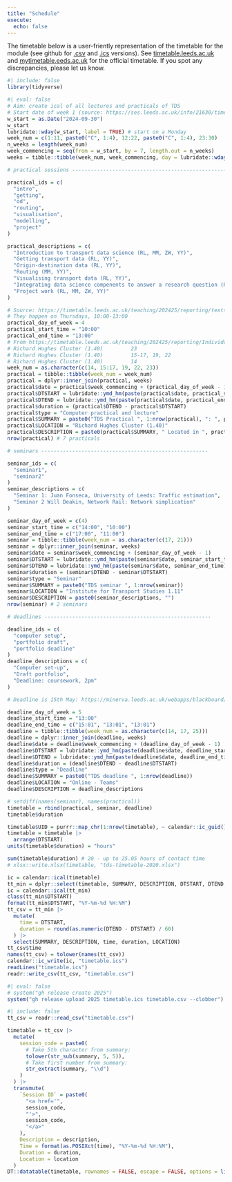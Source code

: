 ```yaml
---
title: "Schedule"
execute: 
  echo: false
---
```


<!-- From https://timetable.leeds.ac.uk/teaching/202425/reporting/Individual?objectclass=module&idtype=name&identifier=TRAN5340M01&&template=SWSCUST+module+Individual&days=1-7&weeks=1-52&periods=1-21 -->

The timetable below is a user-friently representation of the timetable for the module (see github for [.csv](https://github.com/itsleeds/tds/blob/main/timetable.csv) and [.ics](https://github.com/itsleeds/tds/releases/download/2025/timetable.ics) versions).
See [timetable.leeds.ac.uk](https://timetable.leeds.ac.uk/teaching/202425/reporting/Individual?objectclass=module&idtype=name&identifier=TRAN5340M01&&template=SWSCUST+module+Individual&days=1-7&weeks=1-52&periods=1-21) and [mytimetable.eeds.ac.uk](https://mytimetable.leeds.ac.uk/link?timetable.id=202425!module!5216C608F8794D77F15FA9D195AB3C06) for the official timetable.
If you spot any discrepancies, please let us know.

```r
#| include: false
library(tidyverse)
```

```r
#| eval: false
# Aim: create ical of all lectures and practicals of TDS
# Start date of week 1 (source: https://ses.leeds.ac.uk/info/21630/timetabling/1384/teaching-week-patterns-202425)
w_start = as.Date("2024-09-30")
w_start
lubridate::wday(w_start, label = TRUE) # start on a Monday
week_num = c(1:11, paste0("C", 1:4), 12:22, paste0("C", 1:4), 23:30)
n_weeks = length(week_num)
week_commencing = seq(from = w_start, by = 7, length.out = n_weeks)
weeks = tibble::tibble(week_num, week_commencing, day = lubridate::wday(week_commencing, label = TRUE))

# practical sessions ------------------------------------------------------

practical_ids = c(
  "intro",
  "getting",
  "od",
  "routing",
  "visualisation",
  "modelling",
  "project"
)

practical_descriptions = c(
  "Introduction to transport data science (RL, MM, ZW, YY)",
  "Getting transport data (RL, YY)",
  "Origin-destination data (RL, YY)",
  "Routing (MM, YY)",
  "Visualising transport data (RL, YY)",
  "Integrating data science compenents to answer a research question (RL, YY)",
  "Project work (RL, MM, ZW, YY)"
)

# Source: https://timetable.leeds.ac.uk/teaching/202425/reporting/textspreadsheet;?objectclass=module&idtype=name&identifier=TRAN5340M01&&template=SWSCUST+module+Individual&days=1-7&weeks=1-52&periods=1-21
# They happen on Thursdays, 10:00-13:00
practical_day_of_week = 4
practical_start_time = "10:00"
practical_end_time = "13:00"
# From https://timetable.leeds.ac.uk/teaching/202425/reporting/Individual?objectclass=module&idtype=name&identifier=TRAN5340M01&&template=SWSCUST+module+Individual&days=1-7&weeks=1-52&periods=1-21
# Richard Hughes Cluster (1.40) 		23
# Richard Hughes Cluster (1.40) 		15-17, 19, 22
# Richard Hughes Cluster (1.40) 		14	  	 
week_num = as.character(c(14, 15:17, 19, 22, 23))
practical = tibble::tibble(week_num = week_num)
practical = dplyr::inner_join(practical, weeks)
practical$date = practical$week_commencing + (practical_day_of_week - 1)
practical$DTSTART = lubridate::ymd_hm(paste(practical$date, practical_start_time)) 
practical$DTEND = lubridate::ymd_hm(paste(practical$date, practical_end_time))
practical$duration = (practical$DTEND - practical$DTSTART)
practical$type = "Computer practical and lecture"
practical$SUMMARY = paste0("TDS Practical ", 1:nrow(practical), ": ", practical_descriptions)
practical$LOCATION = "Richard Hughes Cluster (1.40)"
practical$DESCRIPTION = paste0(practical$SUMMARY, " Located in ", practical$LOCATION)
nrow(practical) # 7 practicals

# seminars ------------------------------------------------------

seminar_ids = c(
  "seminar1",
  "seminar2"
)
seminar_descriptions = c(
  "Seminar 1: Juan Fonseca, University of Leeds: Traffic estimation",
  "Seminar 2 Will Deakin, Network Rail: Network simplication"
)

seminar_day_of_week = c(4)
seminar_start_time = c("14:00", "10:00")
seminar_end_time = c("17:00", "11:00")
seminar = tibble::tibble(week_num = as.character(c(17, 21)))
seminar = dplyr::inner_join(seminar, weeks)
seminar$date = seminar$week_commencing + (seminar_day_of_week - 1)
seminar$DTSTART = lubridate::ymd_hm(paste(seminar$date, seminar_start_time)) 
seminar$DTEND = lubridate::ymd_hm(paste(seminar$date, seminar_end_time))
seminar$duration = (seminar$DTEND - seminar$DTSTART)
seminar$type = "Seminar"
seminar$SUMMARY = paste0("TDS seminar ", 1:nrow(seminar))
seminar$LOCATION = "Institute for Transport Studies 1.11"
seminar$DESCRIPTION = paste0(seminar_descriptions, "")
nrow(seminar) # 2 seminars

# deadlines ------------------------------------------------------

deadline_ids = c(
  "computer setup",
  "portfolio draft",
  "portfolio deadline"
)
deadline_descriptions = c(
  "Computer set-up",
  "Draft portfolio",
  "Deadline: coursework, 2pm"
)

# Deadline is 15th May: https://minerva.leeds.ac.uk/webapps/blackboard/content/listContentEditable.jsp?content_id=_629207_1&course_id=_504933_1&mode=reset

deadline_day_of_week = 5
deadline_start_time = "13:00"
deadline_end_time = c("15:01", "13:01", "13:01")
deadline = tibble::tibble(week_num = as.character(c(14, 17, 25)))
deadline = dplyr::inner_join(deadline, weeks)
deadline$date = deadline$week_commencing + (deadline_day_of_week - 1)
deadline$DTSTART = lubridate::ymd_hm(paste(deadline$date, deadline_start_time)) 
deadline$DTEND = lubridate::ymd_hm(paste(deadline$date, deadline_end_time))
deadline$duration = (deadline$DTEND - deadline$DTSTART)
deadline$type = "Deadline"
deadline$SUMMARY = paste0("TDS deadline ", 1:nrow(deadline))
deadline$LOCATION = "Online - Teams"
deadline$DESCRIPTION = deadline_descriptions

# setdiff(names(seminar), names(practical))
timetable = rbind(practical, seminar, deadline) 
timetable$duration

timetable$UID = purrr::map_chr(1:nrow(timetable), ~ calendar::ic_guid())
timetable = timetable |> 
  arrange(DTSTART) 
units(timetable$duration) = "hours"

sum(timetable$duration) # 20 - up to 25.05 hours of contact time
# xlsx::write.xlsx(timetable, "tds-timetable-2020.xlsx")

ic = calendar::ical(timetable) 
tt_min = dplyr::select(timetable, SUMMARY, DESCRIPTION, DTSTART, DTEND, LOCATION, UID)
ic = calendar::ical(tt_min)
class(tt_min$DTSTART)
format(tt_min$DTSTART, "%Y-%m-%d %H:%M")
tt_csv = tt_min |> 
  mutate(
    time = DTSTART,
    duration = round(as.numeric(DTEND - DTSTART) / 60)
  ) |> 
  select(SUMMARY, DESCRIPTION, time, duration, LOCATION)
tt_csv$time
names(tt_csv) = tolower(names(tt_csv))
calendar::ic_write(ic, "timetable.ics")
readLines("timetable.ics")
readr::write_csv(tt_csv, "timetable.csv")
```

```r
#| eval: false
# system("gh release create 2025")
system("gh release upload 2025 timetable.ics timetable.csv --clobber")
```

```r
#| include: false
tt_csv = readr::read_csv("timetable.csv")
```


```r
timetable = tt_csv |> 
  mutate(
    session_code = paste0(
      # Take 5th character from summary:
      tolower(str_sub(summary, 5, 5)),
      # Take first number from summary:
      str_extract(summary, "\\d")
    )
  ) |>
  transmute(
    `Session ID` = paste0(
      "<a href='",
      session_code,
      "'>",
      session_code,
      "</a>"
    ),
    Description = description,
    Time = format(as.POSIXct(time), "%Y-%m-%d %H:%M"),
    Duration = duration,
    Location = location
  )
DT::datatable(timetable, rownames = FALSE, escape = FALSE, options = list(pageLength = 20))
```

